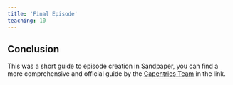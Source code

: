```yaml
---
title: 'Final Episode'
teaching: 10
---
```


## Conclusion

This was a short guide to episode creation in Sandpaper, you can find a more comprehensive and official guide by the [Capentries Team](https://carpentries.github.io/sandpaper-docs/index.html) in the link.


